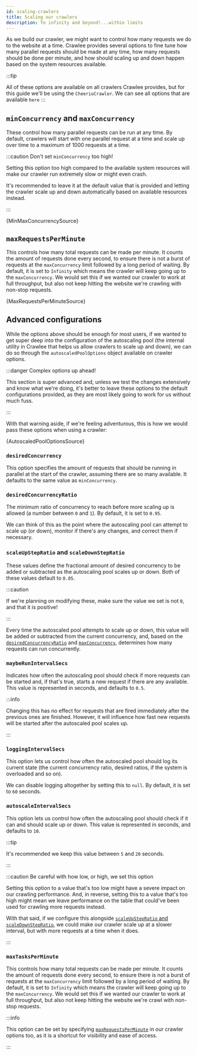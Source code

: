 ```yaml
---
id: scaling-crawlers
title: Scaling our crawlers
description: To infinity and beyond!...within limits
---
```





As we build our crawler, we might want to control how many requests we do to the website at a time. Crawlee provides several options to fine tune how many parallel requests should be made at any time, how many requests should be done per minute, and how should scaling up and down happen based on the system resources available.

:::tip

All of these options are available on all crawlers Crawlee provides, but for this guide we'll be using the <ApiLink to="cheerio-crawler/class/CheerioCrawler">`CheerioCrawler`</ApiLink>. We can see all options that are available <ApiLink to="cheerio-crawler/interface/CheerioCrawlerOptions">`here`</ApiLink>
:::

## `minConcurrency` and `maxConcurrency`

These control how many parallel requests can be run at any time. By default, crawlers will start with one parallel request at a time and scale up over time to a maximum of 1000 requests at a time.

:::caution Don't set `minConcurrency` too high!

Setting this option too high compared to the available system resources will make our crawler run extremely slow or might even crash.

It's recommended to leave it at the default value that is provided and letting the crawler scale up and down automatically based on available resources instead.

:::

<CodeBlock language="js">
	{MinMaxConcurrencySource}
</CodeBlock>

## `maxRequestsPerMinute`

This controls how many total requests can be made per minute. It counts the amount of requests done every second, to ensure there is not a burst of requests at the `maxConcurrency` limit followed by a long period of waiting. By default, it is set to `Infinity` which means the crawler will keep going up to the `maxConcurrency`. We would set this if we wanted our crawler to work at full throughput, but also not keep hitting the website we're crawling with non-stop requests.

<CodeBlock language="js">
	{MaxRequestsPerMinuteSource}
</CodeBlock>

## Advanced configurations

While the options above should be enough for most users, if we wanted to get super deep into the configuration of the autoscaling pool (the internal utility in Crawlee that helps us allow crawlers to scale up and down), we can do so through the <ApiLink to="cheerio-crawler/interface/CheerioCrawlerOptions#autoscaledPoolOptions">`autoscaledPoolOptions`</ApiLink> object available on crawler options.

:::danger Complex options up ahead!

This section is super advanced and, unless we test the changes extensively and know what we're doing, it's better to leave these options to the default configurations provided, as they are most likely going to work for us without much fuss.

:::

With that warning aside, if we're feeling adventurous, this is how we would pass these options when using a crawler:

<CodeBlock language="js">
	{AutoscaledPoolOptionsSource}
</CodeBlock>

### `desiredConcurrency`

This option specifies the amount of requests that should be running in parallel at the start of the crawler, assuming there are so many available. It defaults to the same value as `minConcurrency`.

### `desiredConcurrencyRatio`

The minimum ratio of concurrency to reach before more scaling up is allowed (a number between `0` and `1`). By default, it is set to `0.95`.

We can think of this as the point where the autoscaling pool can attempt to scale up (or down), monitor if there's any changes, and correct them if necessary.

### `scaleUpStepRatio` and `scaleDownStepRatio`

These values define the fractional amount of desired concurrency to be added or subtracted as the autoscaling pool scales up or down. Both of these values default to `0.05`.

:::caution

If we're planning on modifying these, make sure the value we set is not `0`, and that it is positive!

:::

Every time the autoscaled pool attempts to scale up or down, this value will be added or subtracted from the current concurrency, and, based on the [`desiredConcurrencyRatio`](#desiredconcurrencyratio) and [`maxConcurrency`](#minconcurrency-and-maxconcurrency), determines how many requests can run concurrently.

### `maybeRunIntervalSecs`

Indicates how often the autoscaling pool should check if more requests can be started and, if that's true, starts a new request if there are any available. This value is represented in seconds, and defaults to `0.5`.

:::info

Changing this has no effect for requests that are fired immediately after the previous ones are finished. However, it will influence how fast new requests will be started after the autoscaled pool scales up.

:::

### `loggingIntervalSecs`

This option lets us control how often the autoscaled pool should log its current state (the current concurrency ratio, desired ratios, if the system is overloaded and so on).

We can disable logging altogether by setting this to `null`. By default, it is set to `60` seconds.

### `autoscaleIntervalSecs`

This option lets us control how often the autoscaling pool should check if it can and should scale up or down. This value is represented in seconds, and defaults to `10`.

:::tip

It's recommended we keep this value between `5` and `20` seconds.

:::

:::caution Be careful with how low, or high, we set this option

Setting this option to a value that's too low might have a severe impact on our crawling performance. And, in reverse, setting this to a value that's too high might mean we leave performance on the table that could've been used for crawling more requests instead.

With that said, if we configure this alongside [`scaleUpStepRatio` and `scaleDownStepRatio`](#scaleupstepratio-and-scaledownstepratio), we could make our crawler scale up at a slower interval, but with more requests at a time when it does.

:::

### `maxTasksPerMinute`

This controls how many total requests can be made per minute. It counts the amount of requests done every second, to ensure there is not a burst of requests at the `maxConcurrency` limit followed by a long period of waiting. By default, it is set to `Infinity` which means the crawler will keep going up to the `maxConcurrency`. We would set this if we wanted our crawler to work at full throughput, but also not keep hitting the website we're crawl with non-stop requests.

:::info

This option can be set by specifying [`maxRequestsPerMinute`](#maxrequestsperminute) in our crawler options too, as it is a shortcut for visibility and ease of access.

:::
